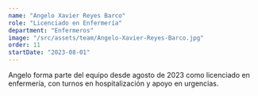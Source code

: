 ```yaml
---
name: "Angelo Xavier Reyes Barco"
role: "Licenciado en Enfermería"
department: "Enfermeros"
image: "/src/assets/team/Angelo-Xavier-Reyes-Barco.jpg"
order: 11
startDate: "2023-08-01"
---
```


Angelo forma parte del equipo desde agosto de 2023 como licenciado en enfermería, con turnos en hospitalización y apoyo en urgencias.
